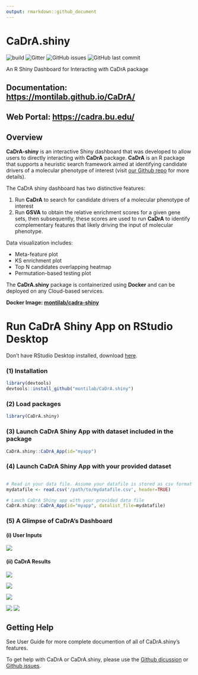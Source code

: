 ```yaml
---
output: rmarkdown::github_document
---
```


<!-- README.md is generated from README.Rmd. Please edit this file -->

# CaDrA.shiny
![build](https://github.com/montilab/cadra/workflows/rcmdcheck/badge.svg)
![Gitter](https://img.shields.io/gitter/room/montilab/cadra.shiny)
![GitHub issues](https://img.shields.io/github/issues/montilab/cadra.shiny)
![GitHub last commit](https://img.shields.io/github/last-commit/montilab/cadra.shiny)

An R Shiny Dashboard for Interacting with CaDrA package 

## **Documentation: [https://montilab.github.io/CaDrA/](https://montilab.github.io/CaDrA/)**

## **Web Portal: [https://cadra.bu.edu/](https://cadra.bu.edu/)**

## Overview

**CaDrA-shiny** is an interactive Shiny dashboard that was developed to allow users to directly interacting with **CaDrA** package. **CaDrA** is an R package that supports a heuristic search framework aimed at identifying candidate drivers of a molecular phenotype of interest (visit [our Github repo](https://github.com/montilab/CaDrA) for more details). 

The CaDrA shiny dashboard has two distinctive features:

1. Run **CaDrA** to search for candidate drivers of a molecular phenotype of interest 
2. Run **GSVA** to obtain the relative enrichment scores for a given gene sets, then subsequently, these scores are used to run **CaDrA** to identify complementary features that likely driving the input of molecular phenotype. 

Data visualization includes:

- Meta-feature plot
- KS enrichment plot
- Top N candidates overlapping heatmap
- Permutation-based testing plot 

The **CaDrA.shiny** package is containerized using **Docker** and can be deployed on any Cloud-based services.

**Docker Image: [montilab/cadra-shiny](https://hub.docker.com/r/montilab/cadra-shiny)**

# Run CaDrA Shiny App on RStudio Desktop

Don't have RStudio Desktop installed, download [here](https://posit.co/download/rstudio-desktop/).

### (1) Installation

```r
library(devtools)
devtools::install_github("montilab/CaDrA.shiny")
```

### (2) Load packages

```r
library(CaDrA.shiny)
```

### (3) Launch CaDrA Shiny App with dataset included in the package

```r
CaDrA.shiny::CaDrA_App(id="myapp")
```

### (4) Launch CaDrA Shiny App with your provided dataset

```r

# Read in your data file. Assume your datafile is stored as csv format
mydatafile <- read.csv('/path/to/mydatafile.csv', header=TRUE)

# Lauch CaDrA Shiny app with your provided data file
CaDrA.shiny::CaDrA_App(id="myapp", datalist_file=mydatafile)

```

### (5) A Glimpse of CaDrA's Dashboard

#### (i) User Inputs

![](man/figures/CaDrA.png)

#### (ii) CaDrA Results

![](man/figures/filtered-FS.png)

![](man/figures/input-scores.png)

![](man/figures/best-meta-feature-set.png)

![](man/figures/meta-feature-plot.png)
![](man/figures/overlapping-heatmap.png)

## Getting Help

See User Guide for more complete documention of all of CaDrA.shiny's features.

To get help with CaDrA or CaDrA.shiny, please use the [Github dicussion](https://github.com/montilab/CaDrA/discussions) or [Github issues](https://github.com/montilab/CaDrA/issues).


